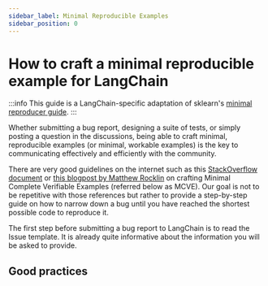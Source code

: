 ```yaml
---
sidebar_label: Minimal Reproducible Examples
sidebar_position: 0
---
```


# How to craft a minimal reproducible example for LangChain

:::info
This guide is a LangChain-specific adaptation of sklearn's [minimal reproducer guide](https://scikit-learn.org/dev/developers/minimal_reproducer.html).
:::

Whether submitting a bug report, designing a suite of tests, or simply posting a question in the discussions, being able to craft minimal, reproducible examples (or minimal, workable examples) is the key to communicating effectively and efficiently with the community.

There are very good guidelines on the internet such as this [StackOverflow document](https://stackoverflow.com/help/minimal-reproducible-example) or [this blogpost by Matthew Rocklin](https://matthewrocklin.com/minimal-bug-reports) on crafting Minimal Complete Verifiable Examples (referred below as MCVE). Our goal is not to be repetitive with those references but rather to provide a step-by-step guide on how to narrow down a bug until you have reached the shortest possible code to reproduce it.

The first step before submitting a bug report to LangChain is to read the Issue template. It is already quite informative about the information you will be asked to provide.

## Good practices

